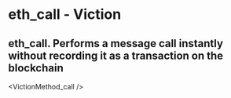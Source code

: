 # eth_call - Viction

## eth_call. Performs a message call instantly without recording it as a transaction on the blockchain


<VictionMethod_call />
